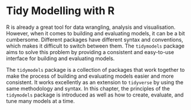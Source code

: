 # Tidy Modelling with R

R is already a great tool for data wrangling, analysis and visualisation. However, when it comes to building and evaluating models, it can be a bit cumbersome. Different packages have different syntax and conventions, which makes it difficult to switch between them. The `tidymodels` package aims to solve this problem by providing a consistent and easy-to-use interface for building and evaluating models.

The `tidymodels` package is a collection of packages that work together to make the process of building and evaluating models easier and more consistent. It works excellently as an extension to `tidyverse` by using the same methodology and syntax. In this chapter, the principles of the `tidymodels` package is introduced as well as how to create, evaluate, and tune many models at a time.